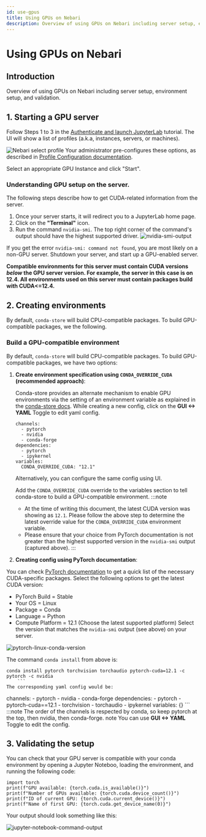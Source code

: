 ```yaml
---
id: use-gpus
title: Using GPUs on Nebari
description: Overview of using GPUs on Nebari including server setup, environment setup, and validation.
---
```


# Using GPUs on Nebari
## Introduction
Overview of using GPUs on Nebari including server setup, environment setup, and validation.

## 1. Starting a GPU server

Follow Steps 1 to 3 in the [Authenticate and launch JupyterLab][login-with-keycloak] tutorial. The UI will show a list of profiles (a.k.a, instances, servers, or machines).

![Nebari select profile](/img/how-tos/nebari_select_profile.png)
Your administrator pre-configures these options, as described in [Profile Configuration documentation][profile-configuration].

Select an appropriate GPU Instance and click "Start".

### Understanding GPU setup on the server.
The following steps describe how to get CUDA-related information from the server.
1. Once your server starts, it will redirect you to a JupyterLab home page.
2. Click on the **"Terminal"** icon.
3. Run the command `nvidia-smi`. The top right corner of the command's output should have the highest supported driver.
    ![nvidia-smi-output](/img/how-tos/nvidia-smi-output.png)

If you get the error `nvidia-smi: command not found`, you are most likely on a non-GPU server. Shutdown your server, and start up a GPU-enabled server.

**Compatible environments for this server must contain CUDA versions *below* the GPU server version. For example, the server in this case is on 12.4. All environments used on this server must contain packages build with CUDA<=12.4.**

## 2. Creating environments

By default, `conda-store` will build CPU-compatible packages. To build GPU-compatible packages, we the following.
### Build a GPU-compatible environment
By default, `conda-store` will build CPU-compatible packages. To build GPU-compatible packages, we have two options:
1. **Create environment specification using `CONDA_OVERRIDE_CUDA` (recommended approach)**:

    Conda-store provides an alternate mechanism to enable GPU environments via the setting of an environment variable as explained in the [conda-store docs](https://conda.store/conda-store-ui/tutorials/create-envs#set-environment-variables).
    While creating a new config, click on the **GUI <-> YAML** Toggle to edit yaml config.
    ```
    channels:
      - pytorch
      - nvidia
      - conda-forge
    dependencies:
      - pytorch
      - ipykernel
    variables:
      CONDA_OVERRIDE_CUDA: "12.1"
    ```
    Alternatively, you can configure the same config using UI.

    Add the `CONDA_OVERRIDE_CUDA` override to the variables section to tell conda-store to build a GPU-compatible environment.
    :::note
    - At the time of writing this document, the latest CUDA version was showing as `12.1`. Please follow the above step to determine the latest override value for the `CONDA_OVERRIDE_CUDA` environment variable.
    - Please ensure that your choice from PyTorch documentation is not greater than the highest supported version in the `nvidia-smi` output (captured above).
    :::

2. **Creating config using PyTorch documentation**:

  You can check [PyTorch documentation](https://pytorch.org/get-started/locally/) to get a quick list of the necessary CUDA-specific packages.
  Select the following options to get the latest CUDA version:
  - PyTorch Build = Stable
  - Your OS          = Linux
  - Package          = Conda
  - Language         = Python
  - Compute Platform = 12.1 (Choose the latest supported platform)
  Select the version that matches the `nvidia-smi` output (see above) on your server.

  ![pytorch-linux-conda-version](/img/how-tos/pytorch-linux-conda-version.png)

  The command `conda install` from above is:
  ```
  conda install pytorch torchvision torchaudio pytorch-cuda=12.1 -c pytorch -c nvidia
      ```
  The corresponding yaml config would be:
  ```
  channels:
    - pytorch
    - nvidia
    - conda-forge
  dependencies:
    - pytorch
    - pytorch-cuda==12.1
    - torchvision
    - torchaudio
    - ipykernel
  variables: {}
      ```
  :::note
  The order of the channels is respected by conda, so keep pytorch at the top, then nvidia, then conda-forge.
  note
  You can use **GUI <-> YAML** Toggle to edit the config.


## 3. Validating the setup
You can check that your GPU server is compatible with your conda environment by opening a Jupyter Noteboo, loading the environment, and running the following code:
```
import torch
print(f"GPU available: {torch.cuda.is_available()}")
print(f"Number of GPUs available: {torch.cuda.device_count()}")
print(f"ID of current GPU: {torch.cuda.current_device()}")
print(f"Name of first GPU: {torch.cuda.get_device_name(0)}")
```
Your output should look something like this:

![jupyter-notebook-command-output](/img/how-tos/pytorch-cuda-check.png)

<!-- Internal links -->
[profile-configuration]: /docs/explanations/profile-configuration
[login-with-keycloak]: /docs/tutorials/login-keycloak
